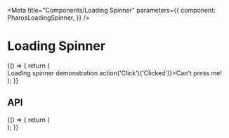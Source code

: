 

<Meta
  title="Components/Loading Spinner"
  parameters={{
    component: PharosLoadingSpinner,
  }}
/>

# Loading Spinner

<GuidelineLink path="loading-spinner" />

<Canvas withToolbar>
  <Story name="Base">
    {() => {
      return (
        <div>
          <PharosLoadingSpinner></PharosLoadingSpinner>
          <PharosHeading level={1} preset={'5'}>
            Loading spinner demonstration
          </PharosHeading>
          <PharosButton onClick={() => action('Click')('Clicked')}>Can't press me!</PharosButton>
        </div>
      );
    }}
  </Story>
</Canvas>

## API

<ArgsTable of={PharosLoadingSpinner} />

<Canvas withToolbar>
  <Story name="Scoped">
    {() => {
      return (
        <div
          style={{
            height: '5rem',
            width: '5rem',
            border: '1px solid black',
            position: 'relative',
          }}
        >
          <PharosLoadingSpinner></PharosLoadingSpinner>
        </div>
      );
    }}
  </Story>
</Canvas>
